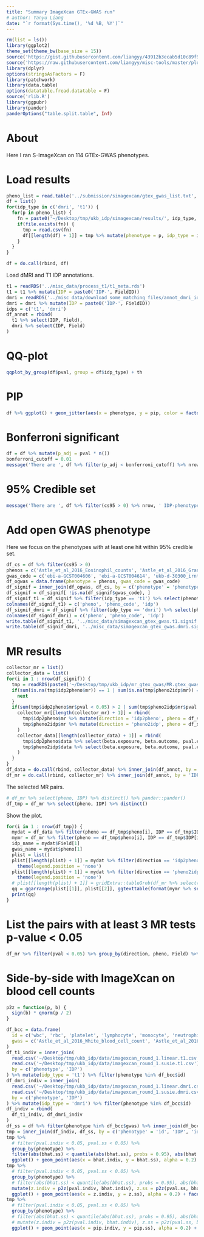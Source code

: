 ```yaml
---
title: "Summary ImageXcan GTEx-GWAS run"
# author: Yanyu Liang
date: "`r format(Sys.time(), '%d %B, %Y')`"
---
```


```r
rm(list = ls())
library(ggplot2)
theme_set(theme_bw(base_size = 15))
source('https://gist.githubusercontent.com/liangyy/43912b3ecab5d10c89f9d4b2669871c9/raw/3ca651cfa53ffccb8422f432561138a46e93710f/my_ggplot_theme.R')
source('https://raw.githubusercontent.com/liangyy/misc-tools/master/plot_tool/plot_tools.R')
library(dplyr)
options(stringsAsFactors = F)
library(patchwork)
library(data.table)
options(datatable.fread.datatable = F)
source('rlib.R')
library(ggpubr)
library(pander)
panderOptions("table.split.table", Inf)

```

# About

Here I ran S-ImageXcan on 114 GTEx-GWAS phenotypes.

# Load results

```r
pheno_list = read.table('../submission/simagexcan/gtex_gwas_list.txt', header = F)$V1
df = list()
for(idp_type in c('dmri', 't1')) {
  for(p in pheno_list) {
    fn = paste0('~/Desktop/tmp/ukb_idp/simagexcan/results/', idp_type, '_gtex_gwas_x_', p, '_x_simagexcan.csv')
    if(file.exists(fn)) {
      tmp = read.csv(fn)
      df[[length(df) + 1]] = tmp %>% mutate(phenotype = p, idp_type = idp_type)
    }
  }
}

df = do.call(rbind, df)
```

Load dMRI and T1 IDP annotations.

```r
t1 = readRDS('../misc_data/process_t1/t1_meta.rds')
t1 = t1 %>% mutate(IDP = paste0('IDP-', FieldID))
dmri = readRDS('../misc_data/download_some_matching_files/annot_dmri_idps.rds')
dmri = dmri %>% mutate(IDP = paste0('IDP-', FieldID))
idps = c('t1', 'dmri')
df_annot = rbind(
  t1 %>% select(IDP, Field),
  dmri %>% select(IDP, Field)
)
```

# QQ-plot

```r
qqplot_by_group(df$pval, group = df$idp_type) + th
```

# PIP

```r
df %>% ggplot() + geom_jitter(aes(x = phenotype, y = pip, color = factor(cs95)), width = 0.3, height = 0, alpha = 0.2) + theme(axis.text.x = element_blank()) + th2 + facet_wrap(~idp_type, ncol = 1)
```

# Bonferroni significant

```r
df = df %>% mutate(p_adj = pval * n())
bonferroni_cutoff = 0.01
message('There are ', df %>% filter(p_adj < bonferroni_cutoff) %>% nrow, ' IDP-phenotype pairs passed Bonferroni significance cutoff at ', bonferroni_cutoff)
```

# 95% Credible set

```r
message('There are ', df %>% filter(cs95 > 0) %>% nrow, ' IDP-phenotype pairs within 95% credible set')
```

# Add open GWAS phenotype

Here we focus on the phenotypes with at least one hit within 95% credible set.


```r
df_cs = df %>% filter(cs95 > 0)
phenos = c('Astle_et_al_2016_Eosinophil_counts', 'Astle_et_al_2016_Granulocyte_count', 'Astle_et_al_2016_High_light_scatter_reticulocyte_count', 'Astle_et_al_2016_Lymphocyte_counts', 'Astle_et_al_2016_Monocyte_count', 'Astle_et_al_2016_Myeloid_white_cell_count', 'Astle_et_al_2016_Neutrophil_count', 'Astle_et_al_2016_Platelet_count', 'Astle_et_al_2016_Red_blood_cell_count', 'Astle_et_al_2016_Reticulocyte_count', 'Astle_et_al_2016_Sum_basophil_neutrophil_counts', 'Astle_et_al_2016_Sum_eosinophil_basophil_counts', 'Astle_et_al_2016_Sum_neutrophil_eosinophil_counts', 'Astle_et_al_2016_White_blood_cell_count', 'EGG_BL', 'EGG_BW3_EUR', 'GIANT_2015_BMI_EUR', 'GIANT_HEIGHT', 'IBD.EUR.Crohns_Disease', 'RA_OKADA_TRANS_ETHNIC', 'SSGAC_Depressive_Symptoms', 'SSGAC_Education_Years_Pooled', 'UKB_1160_Sleep_duration', 'UKB_1180_Morning_or_evening_person_chronotype', 'UKB_1807_Fathers_age_at_death', 'UKB_20002_1065_self_reported_hypertension', 'UKB_20002_1111_self_reported_asthma', 'UKB_20002_1225_self_reported_hyperthyroidism_or_thyrotoxicosis', 'UKB_20002_1309_self_reported_osteoporosis', 'UKB_20002_1453_self_reported_psoriasis', 'UKB_20002_1473_self_reported_high_cholesterol', 'UKB_20016_Fluid_intelligence_score', 'UKB_20022_Birth_weight', 'UKB_20127_Neuroticism_score', 'UKB_21001_Body_mass_index_BMI', 'UKB_23099_Body_fat_percentage', 'UKB_2395_4_Hair_or_balding_pattern_Pattern_4', 'UKB_3526_Mothers_age_at_death', 'UKB_50_Standing_height', 'UKB_6150_1_Vascular_or_heart_problems_diagnosed_by_doctor_Heart_attack', 'UKB_6152_8_diagnosed_by_doctor_Asthma', 'UKB_6152_9_diagnosed_by_doctor_Hayfever_allergic_rhinitis_or_eczema', 'pgc.scz2', 'BCAC_Overall_BreastCancer_EUR', 'GIANT_2017_BMI_Active_EUR', 'GIANT_HIP_Combined_EUR', 'GIANT_WC_Combined_EUR', 'IMMUNOBASE_Multiple_sclerosis_hg19', 'UKB_1200_Sleeplessness_or_insomnia', 'UKB_20002_1154_self_reported_irritable_bowel_syndrome', 'UKB_20002_1226_self_reported_hypothyroidism_or_myxoedema', 'UKB_20002_1261_self_reported_multiple_sclerosis', 'UKB_20002_1463_self_reported_ulcerative_colitis', 'UKB_2395_2_Hair_or_balding_pattern_Pattern_2', 'ENIGMA_Intracraneal_Volume', 'GLGC_Mc_TG')
gwas_code = c('ebi-a-GCST004606', 'ebi-a-GCST004614', 'ukb-d-30300_irnt', 'ebi-a-GCST004627', 'ukb-d-30130_irnt', 'ebi-a-GCST004626', 'ebi-a-GCST004629', 'ukb-d-30080_irnt', 'ebi-a-GCST004601', 'ukb-d-30250_irnt', 'ebi-a-GCST004620', 'ebi-a-GCST004621', 'ebi-a-GCST004613', 'ieu-b-30', 'ieu-a-29', 'ukb-b-13378', 'ukb-b-19953', 'ieu-a-89', 'ukb-a-552', 'ukb-b-11874', 'ieu-a-1000', 'ukb-b-6134', 'ukb-b-4424', 'ukb-b-4956', 'ukb-b-11303', 'ukb-b-12493', 'ukb-b-20208', 'ukb-b-20289', 'ukb-b-17796', 'ukb-b-10537', 'ukb-b-10912', 'ukb-b-5238', 'ukb-b-13378', 'ukb-b-4630', 'ukb-b-19953', 'ukb-b-8909', 'ukb-a-303', 'ukb-b-12687', 'ukb-b-10787', 'ukb-b-11590', 'ukb-b-20208', 'ukb-b-17241', 'ieu-a-22', 'ieu-a-1126', 'ukb-b-19953', 'ukb-b-15590', 'ukb-b-9405', 'ieu-b-18', 'ukb-b-3957', 'ukb-b-2592', 'ukb-b-19732', 'ieu-b-18', 'ukb-b-7584', 'ukb-a-301', 'ieu-a-1041', 'ieu-a-302')
df_ogwas = data.frame(phenotype = phenos, gwas_code = gwas_code)
df_signif = inner_join(df_ogwas, df_cs, by = c('phenotype' = 'phenotype'))
df_signif = df_signif[ !is.na(df_signif$gwas_code), ]
df_signif_t1 = df_signif %>% filter(idp_type == 't1') %>% select(phenotype, gwas_code, IDP) %>% distinct_all
colnames(df_signif_t1) = c('pheno', 'pheno_code', 'idp')
df_signif_dmri = df_signif %>% filter(idp_type == 'dmri') %>% select(phenotype, gwas_code, IDP) %>% distinct_all
colnames(df_signif_dmri) = c('pheno', 'pheno_code', 'idp')
write.table(df_signif_t1, '../misc_data/simagexcan_gtex_gwas.t1.signif.tsv', quo = F, col = T, row = F, sep = '\t')
write.table(df_signif_dmri, '../misc_data/simagexcan_gtex_gwas.dmri.signif.tsv', quo = F, col = T, row = F, sep = '\t')
```

# MR results

```r
collector_mr = list()
collector_data = list()
for(i in 1 : nrow(df_signif)) {
  tmp = readRDS(paste0('~/Desktop/tmp/ukb_idp/mr_gtex_gwas/MR.gtex_gwas_', df_signif$idp_type[i], '.', df_signif$IDP[i], '_x_', df_signif$pheno[i], '.rds'))
  if(sum(is.na(tmp$idp2pheno$mr)) == 1 | sum(is.na(tmp$pheno2idp$mr)) == 1) {
    next
  }
  if(sum(tmp$idp2pheno$mr$pval < 0.05) > 2 | sum(tmp$pheno2idp$mr$pval < 0.05) > 2) {
    collector_mr[[length(collector_mr) + 1]] = rbind(
      tmp$idp2pheno$mr %>% mutate(direction = 'idp2pheno', pheno = df_signif$pheno[i], IDP = df_signif$IDP[i]),
      tmp$pheno2idp$mr %>% mutate(direction = 'pheno2idp', pheno = df_signif$pheno[i], IDP = df_signif$IDP[i])
    )
    collector_data[[length(collector_data) + 1]] = rbind(
      tmp$idp2pheno$data %>% select(beta.exposure, beta.outcome, pval.exposure) %>% mutate(direction = 'idp2pheno', pheno = df_signif$pheno[i], IDP = df_signif$IDP[i]),
      tmp$pheno2idp$data %>% select(beta.exposure, beta.outcome, pval.exposure) %>% mutate(direction = 'pheno2idp', pheno = df_signif$pheno[i], IDP = df_signif$IDP[i])
    )
  }
}
df_data = do.call(rbind, collector_data) %>% inner_join(df_annot, by = 'IDP')
df_mr = do.call(rbind, collector_mr) %>% inner_join(df_annot, by = 'IDP')
```

The selected MR pairs.

```r
# df_mr %>% select(pheno, IDP) %>% distinct() %>% pander::pander()
df_tmp = df_mr %>% select(pheno, IDP) %>% distinct()
```

Show the plot.

```r
for(i in 1 : nrow(df_tmp)) {
  mydat = df_data %>% filter(pheno == df_tmp$pheno[i], IDP == df_tmp$IDP[i])
  mymr = df_mr %>% filter(pheno == df_tmp$pheno[i], IDP == df_tmp$IDP[i])
  idp_name = mydat$Field[1]
  gwas_name = mydat$pheno[1]
  plist = list()
  plist[[length(plist) + 1]] = mydat %>% filter(direction == 'idp2pheno') %>% ggplot() + geom_point(aes(x = beta.exposure, y = beta.outcome, size = -log10(pval.exposure))) + geom_vline(xintercept = 0, color = 'lightgray') + geom_hline(yintercept = 0, color = 'lightgray') + th + ggtitle(paste0(idp_name, ' -> \n ', gwas_name)) +
    theme(legend.position = 'none')
  plist[[length(plist) + 1]] = mydat %>% filter(direction == 'pheno2idp') %>% ggplot() + geom_point(aes(x = beta.exposure, y = beta.outcome, size = -log10(pval.exposure))) + geom_vline(xintercept = 0, color = 'lightgray') + geom_hline(yintercept = 0, color = 'lightgray') + th + ggtitle(paste0(gwas_name, ' -> \n ', idp_name)) +
    theme(legend.position = 'none')
  # plist[[length(plist) + 1]] = gridExtra::tableGrob(df_mr %>% select(method, nsnp, b, pval, direction))
  qq = ggarrange(plist[[1]], plist[[2]], ggtexttable(format(mymr %>% select(method, nsnp, b, pval, direction), digits = 3)), ncol = 3)
  print(qq)
}

```


# List the pairs with at least 3 MR tests p-value < 0.05

```r
df_mr %>% filter(pval < 0.05) %>% group_by(direction, pheno, Field) %>% summarize(n_sig_pval = n()) %>% filter(n_sig_pval >= 3) %>% pander()
```

# Side-by-side with ImageXcan on blood cell counts

```r
p2z = function(p, b) {
  sign(b) * qnorm(p / 2)
}

df_bcc = data.frame(
  id = c('wbc', 'rbc', 'platelet', 'lymphocyte', 'monocyte', 'neutrophil', 'eosinophil'),
  gwas = c('Astle_et_al_2016_White_blood_cell_count', 'Astle_et_al_2016_Red_blood_cell_count', 'Astle_et_al_2016_Platelet_count', 'Astle_et_al_2016_Lymphocyte_counts', 'Astle_et_al_2016_Monocyte_count', 'Astle_et_al_2016_Neutrophil_count', 'Astle_et_al_2016_Eosinophil_counts')
)
df_t1_indiv = inner_join(
  read.csv('~/Desktop/tmp/ukb_idp/data/imagexcan_round_1.linear.t1.csv'),
  read.csv('~/Desktop/tmp/ukb_idp/data/imagexcan_round_1.susie.t1.csv'),
  by = c('phenotype', 'IDP')
) %>% mutate(idp_type = 't1') %>% filter(phenotype %in% df_bcc$id)
df_dmri_indiv = inner_join(
  read.csv('~/Desktop/tmp/ukb_idp/data/imagexcan_round_1.linear.dmri.csv'),
  read.csv('~/Desktop/tmp/ukb_idp/data/imagexcan_round_1.susie.dmri.csv'),
  by = c('phenotype', 'IDP')
) %>% mutate(idp_type = 'dmri') %>% filter(phenotype %in% df_bcc$id)
df_indiv = rbind(
  df_t1_indiv, df_dmri_indiv
)
df_ss = df %>% filter(phenotype %in% df_bcc$gwas) %>% inner_join(df_bcc, by = c('phenotype' = 'gwas'))
tmp = inner_join(df_indiv, df_ss, by = c('phenotype' = 'id', 'IDP', 'idp_type'), suffix = c('.indiv', '.ss'))
tmp %>% 
  # filter(pval.indiv < 0.05, pval.ss < 0.05) %>% 
  group_by(phenotype) %>% 
  filter(abs(bhat.ss) < quantile(abs(bhat.ss), probs = 0.95), abs(bhat.indiv) < quantile(abs(bhat.indiv), probs = 0.975)) %>% 
  ggplot() + geom_point(aes(x = bhat.indiv, y = bhat.ss), alpha = 0.2) + facet_wrap(~phenotype, scales = 'free') + th2
tmp %>% 
  # filter(pval.indiv < 0.05, pval.ss < 0.05) %>% 
  group_by(phenotype) %>% 
  # filter(abs(bhat.ss) < quantile(abs(bhat.ss), probs = 0.95), abs(bhat.indiv) < quantile(abs(bhat.indiv), probs = 0.975)) %>% 
  mutate(z.indiv = p2z(pval.indiv, bhat.indiv), z.ss = p2z(pval.ss, bhat.ss)) %>% 
  ggplot() + geom_point(aes(x = z.indiv, y = z.ss), alpha = 0.2) + facet_wrap(~phenotype) + th2 + coord_equal() + geom_abline(slope = -1, intercept = 0, color = 'red')
tmp %>% 
  # filter(pval.indiv < 0.05, pval.ss < 0.05) %>% 
  group_by(phenotype) %>% 
  # filter(abs(bhat.ss) < quantile(abs(bhat.ss), probs = 0.95), abs(bhat.indiv) < quantile(abs(bhat.indiv), probs = 0.975)) %>% 
  # mutate(z.indiv = p2z(pval.indiv, bhat.indiv), z.ss = p2z(pval.ss, bhat.ss)) %>% 
  ggplot() + geom_point(aes(x = pip.indiv, y = pip.ss), alpha = 0.2) + facet_wrap(~phenotype) + th2 + coord_equal() 
```